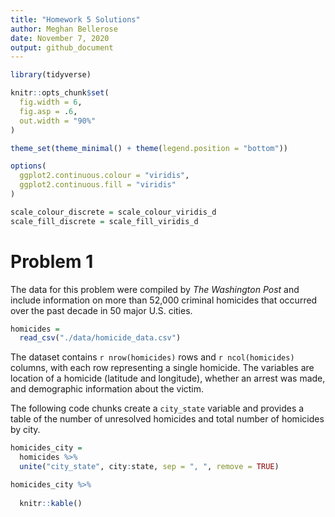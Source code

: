 ```yaml
---
title: "Homework 5 Solutions"
author: Meghan Bellerose
date: November 7, 2020
output: github_document
---
```


```r
library(tidyverse)

knitr::opts_chunk$set(
  fig.width = 6,
  fig.asp = .6,
  out.width = "90%"
)

theme_set(theme_minimal() + theme(legend.position = "bottom"))

options(
  ggplot2.continuous.colour = "viridis",
  ggplot2.continuous.fill = "viridis"
)

scale_colour_discrete = scale_colour_viridis_d
scale_fill_discrete = scale_fill_viridis_d
```

# Problem 1

The data for this problem were compiled by _The Washington Post_ and include information on more than 52,000 criminal homicides that occurred over the past decade in 50 major U.S. cities. 

```r
homicides = 
  read_csv("./data/homicide_data.csv")
```

The dataset contains `r nrow(homicides)` rows and `r ncol(homicides)` columns, with each row representing a single homicide. The variables are location of a homicide (latitude and longitude), whether an arrest was made, and demographic information about the victim. 

The following code chunks create a `city_state` variable and provides a table of the number of unresolved homicides and total number of homicides by city.

```r
homicides_city = 
  homicides %>% 
  unite("city_state", city:state, sep = ", ", remove = TRUE)
```

```r
homicides_city %>% 
  
  knitr::kable()
```


